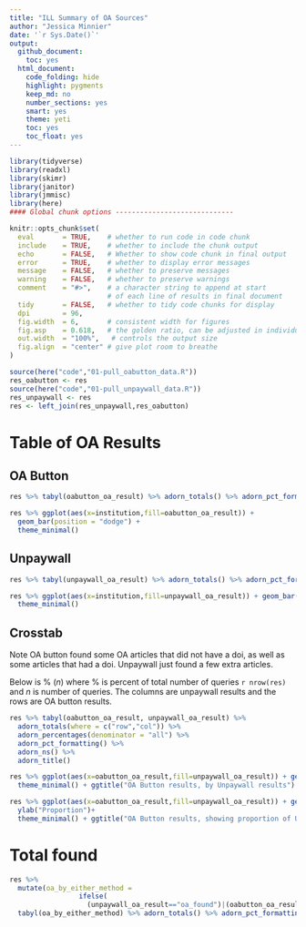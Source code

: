 ```yaml
---
title: "ILL Summary of OA Sources"
author: "Jessica Minnier"
date: '`r Sys.Date()`'
output:   
  github_document:
    toc: yes
  html_document:
    code_folding: hide
    highlight: pygments
    keep_md: no
    number_sections: yes
    smart: yes
    theme: yeti
    toc: yes
    toc_float: yes
---
```



```r
library(tidyverse)
library(readxl)
library(skimr)
library(janitor)
library(jmmisc)
library(here)
#### Global chunk options -----------------------------

knitr::opts_chunk$set(
  eval       = TRUE,    # whether to run code in code chunk
  include    = TRUE,    # whether to include the chunk output
  echo       = FALSE,   # Whether to show code chunk in final output
  error      = TRUE,    # whether to display error messages
  message    = FALSE,   # whether to preserve messages
  warning    = FALSE,   # whether to preserve warnings
  comment    = "#>",    # a character string to append at start
                        # of each line of results in final document
  tidy       = FALSE,   # whether to tidy code chunks for display
  dpi        = 96, 
  fig.width  = 6,       # consistent width for figures
  fig.asp    = 0.618,   # the golden ratio, can be adjusted in individual chunks
  out.width  = "100%",   # controls the output size
  fig.align  = "center" # give plot room to breathe
)
```

```r
source(here("code","01-pull_oabutton_data.R"))
res_oabutton <- res
source(here("code","01-pull_unpaywall_data.R"))
res_unpaywall <- res
res <- left_join(res_unpaywall,res_oabutton)
```

# Table of OA Results

## OA Button

```r
res %>% tabyl(oabutton_oa_result) %>% adorn_totals() %>% adorn_pct_formatting()
```

```r
res %>% ggplot(aes(x=institution,fill=oabutton_oa_result)) + 
  geom_bar(position = "dodge") + 
  theme_minimal()
```

## Unpaywall

```r
res %>% tabyl(unpaywall_oa_result) %>% adorn_totals() %>% adorn_pct_formatting() 
```

```r
res %>% ggplot(aes(x=institution,fill=unpaywall_oa_result)) + geom_bar(position = "dodge") + 
  theme_minimal()
```


## Crosstab

Note OA button found some OA articles that did not have a doi, as well as some articles that had a doi. Unpaywall just found a few extra articles.

Below is % ($n$) where % is percent of total number of queries `r nrow(res)` and $n$ is number of queries. The columns are unpaywall results and the rows are OA button results.

```r
res %>% tabyl(oabutton_oa_result, unpaywall_oa_result) %>% 
  adorn_totals(where = c("row","col")) %>%
  adorn_percentages(denominator = "all") %>%
  adorn_pct_formatting() %>% 
  adorn_ns() %>%
  adorn_title() 
```



```r
res %>% ggplot(aes(x=oabutton_oa_result,fill=unpaywall_oa_result)) + geom_bar() + 
  theme_minimal() + ggtitle("OA Button results, by Unpaywall results")

res %>% ggplot(aes(x=oabutton_oa_result,fill=unpaywall_oa_result)) + geom_bar(position = "fill") +
  ylab("Proportion")+
  theme_minimal() + ggtitle("OA Button results, showing proportion of Unpaywall results")
```

# Total found

```r
res %>% 
  mutate(oa_by_either_method = 
                 ifelse(
                   (unpaywall_oa_result=="oa_found")|(oabutton_oa_result=="oa_found"), "oa_found", "oa_not_found")) %>%
  tabyl(oa_by_either_method) %>% adorn_totals() %>% adorn_pct_formatting()
                   
```


